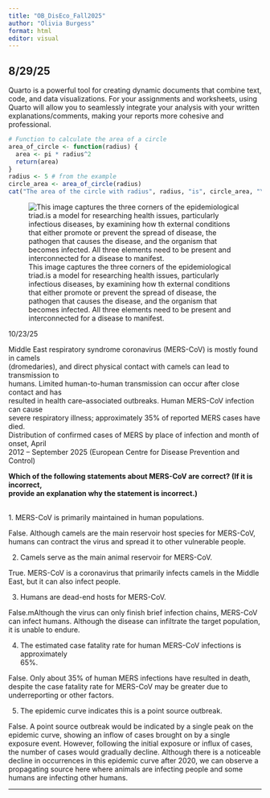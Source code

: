 ---
title: "OB_DisEco_Fall2025"
author: "Olivia Burgess"
format: html
editor: visual
---

## 8/29/25

Quarto is a powerful tool for creating dynamic documents that combine text, code, and data visualizations. For your assignments and worksheets, using Quarto will allow you to seamlessly integrate your analysis with your written explanations/comments, making your reports more cohesive and professional.

```{r}
# Function to calculate the area of a circle
area_of_circle <- function(radius) {
  area <- pi * radius^2
  return(area)
}
radius <- 5 # from the example
circle_area <- area_of_circle(radius)
cat("The area of the circle with radius", radius, "is", circle_area, "\n")
```

![This image captures the three corners of the epidemiological triad.is a model for researching health issues, particularly infectious diseases, by examining how th external conditions that either promote or prevent the spread of disease, the pathogen that causes the disease, and the organism that becomes infected. All three elements need to be present and interconnected for a disease to manifest.](images/EpiTriad.png){fig-align="center"}

10/23/25

Middle East respiratory syndrome coronavirus (MERS-CoV) is mostly found in camels\
(dromedaries), and direct physical contact with camels can lead to transmission to\
humans. Limited human-to-human transmission can occur after close contact and has\
resulted in health care–associated outbreaks. Human MERS-CoV infection can cause\
severe respiratory illness; approximately 35% of reported MERS cases have died.\
Distribution of confirmed cases of MERS by place of infection and month of onset, April\
2012 – September 2025 (European Centre for Disease Prevention and Control)

**Which of the following statements about MERS-CoV are correct? (If it is incorrect,\
provide an explanation why the statement is incorrect.)**

\
1. MERS-CoV is primarily maintained in human populations. 

False. Although camels are the main reservoir host species for MERS-CoV, humans can contract the virus and spread it to other vulnerable people.

2. Camels serve as the main animal reservoir for MERS-CoV. 

True. MERS-CoV is a coronavirus that primarily infects camels in the Middle East, but it can also infect people.

3. Humans are dead-end hosts for MERS-CoV. 

False.mAlthough the virus can only finish brief infection chains, MERS-CoV can infect humans.  Although the disease can infiltrate the target population, it is unable to endure.

4. The estimated case fatality rate for human MERS-CoV infections is approximately\
65%. 

False. Only about 35% of human MERS infections have resulted in death, despite the case fatality rate for MERS-CoV may be greater due to underreporting or other factors.

5. The epidemic curve indicates this is a point source outbreak.

False. A point source outbreak would be indicated by a single peak on the epidemic curve, showing an inflow of cases brought on by a single exposure event. However, following the initial exposure or influx of cases, the number of cases would gradually decline.  Although there is a noticeable decline in occurrences in this epidemic curve after 2020, we can observe a propagating source here where animals are infecting people and some humans are infecting other humans.

------------------------------------------------------------------------

